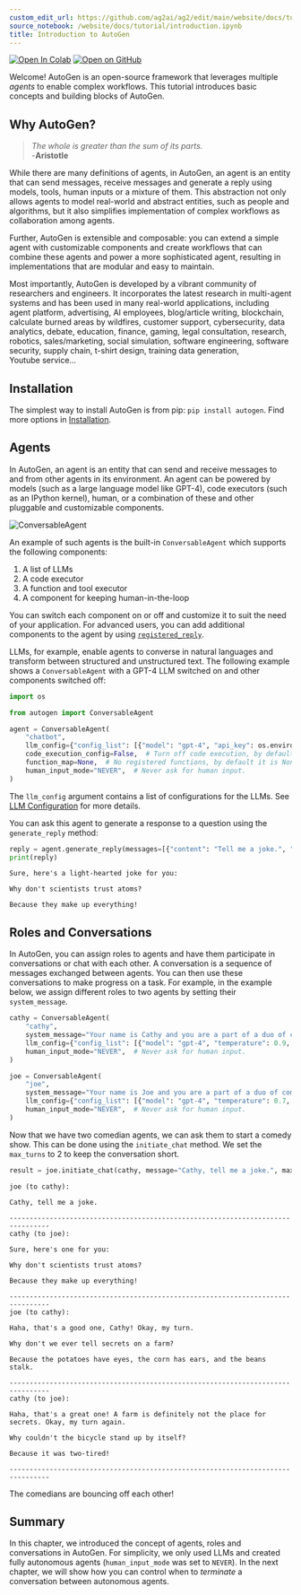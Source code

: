 ```yaml
---
custom_edit_url: https://github.com/ag2ai/ag2/edit/main/website/docs/tutorial/introduction.ipynb
source_notebook: /website/docs/tutorial/introduction.ipynb
title: Introduction to AutoGen
---
```


<a href="https://colab.research.google.com/github/ag2ai/ag2/blob/main/website/docs/tutorial/introduction.ipynb" class="colab-badge" target="_blank"><img noZoom src="https://colab.research.google.com/assets/colab-badge.svg" alt="Open In Colab" /></a>
<a href="https://github.com/ag2ai/ag2/blob/main/website/docs/tutorial/introduction.ipynb" class="github-badge" target="_blank"><img noZoom src="https://img.shields.io/badge/Open%20on%20GitHub-grey?logo=github" alt="Open on GitHub" /></a>




Welcome! AutoGen is an open-source framework that leverages multiple
*agents* to enable complex workflows. This tutorial introduces basic
concepts and building blocks of AutoGen.

## Why AutoGen?

> *The whole is greater than the sum of its parts.*<br/> -**Aristotle**

While there are many definitions of agents, in AutoGen, an agent is an
entity that can send messages, receive messages and generate a reply
using models, tools, human inputs or a mixture of them. This abstraction
not only allows agents to model real-world and abstract entities, such
as people and algorithms, but it also simplifies implementation of
complex workflows as collaboration among agents.

Further, AutoGen is extensible and composable: you can extend a simple
agent with customizable components and create workflows that can combine
these agents and power a more sophisticated agent, resulting in
implementations that are modular and easy to maintain.

Most importantly, AutoGen is developed by a vibrant community of
researchers and engineers. It incorporates the latest research in
multi-agent systems and has been used in many real-world applications,
including agent platform, advertising, AI employees, blog/article
writing, blockchain, calculate burned areas by wildfires, customer
support, cybersecurity, data analytics, debate, education, finance,
gaming, legal consultation, research, robotics, sales/marketing, social
simulation, software engineering, software security, supply chain,
t-shirt design, training data generation, Youtube service…

## Installation

The simplest way to install AutoGen is from pip: `pip install autogen`.
Find more options in
[Installation](../../docs/installation/Installation).

## Agents

In AutoGen, an agent is an entity that can send and receive messages to
and from other agents in its environment. An agent can be powered by
models (such as a large language model like GPT-4), code executors (such
as an IPython kernel), human, or a combination of these and other
pluggable and customizable components.

![ConversableAgent](/docs/tutorial/assets/conversable-agent.jpg)

An example of such agents is the built-in `ConversableAgent` which
supports the following components:

1.  A list of LLMs
2.  A code executor
3.  A function and tool executor
4.  A component for keeping human-in-the-loop

You can switch each component on or off and customize it to suit the
need of your application. For advanced users, you can add additional
components to the agent by using
[`registered_reply`](../../docs/reference/agentchat/conversable_agent#register-reply).

LLMs, for example, enable agents to converse in natural languages and
transform between structured and unstructured text. The following
example shows a `ConversableAgent` with a GPT-4 LLM switched on and
other components switched off:

```python
import os

from autogen import ConversableAgent

agent = ConversableAgent(
    "chatbot",
    llm_config={"config_list": [{"model": "gpt-4", "api_key": os.environ.get("OPENAI_API_KEY")}]},
    code_execution_config=False,  # Turn off code execution, by default it is off.
    function_map=None,  # No registered functions, by default it is None.
    human_input_mode="NEVER",  # Never ask for human input.
)
```

The `llm_config` argument contains a list of configurations for the
LLMs. See [LLM Configuration](../../docs/topics/llm_configuration) for
more details.

You can ask this agent to generate a response to a question using the
`generate_reply` method:

```python
reply = agent.generate_reply(messages=[{"content": "Tell me a joke.", "role": "user"}])
print(reply)
```

``` text
Sure, here's a light-hearted joke for you:

Why don't scientists trust atoms?

Because they make up everything!
```

## Roles and Conversations

In AutoGen, you can assign roles to agents and have them participate in
conversations or chat with each other. A conversation is a sequence of
messages exchanged between agents. You can then use these conversations
to make progress on a task. For example, in the example below, we assign
different roles to two agents by setting their `system_message`.

```python
cathy = ConversableAgent(
    "cathy",
    system_message="Your name is Cathy and you are a part of a duo of comedians.",
    llm_config={"config_list": [{"model": "gpt-4", "temperature": 0.9, "api_key": os.environ.get("OPENAI_API_KEY")}]},
    human_input_mode="NEVER",  # Never ask for human input.
)

joe = ConversableAgent(
    "joe",
    system_message="Your name is Joe and you are a part of a duo of comedians.",
    llm_config={"config_list": [{"model": "gpt-4", "temperature": 0.7, "api_key": os.environ.get("OPENAI_API_KEY")}]},
    human_input_mode="NEVER",  # Never ask for human input.
)
```

Now that we have two comedian agents, we can ask them to start a comedy
show. This can be done using the `initiate_chat` method. We set the
`max_turns` to 2 to keep the conversation short.

```python
result = joe.initiate_chat(cathy, message="Cathy, tell me a joke.", max_turns=2)
```

``` text
joe (to cathy):

Cathy, tell me a joke.

--------------------------------------------------------------------------------
cathy (to joe):

Sure, here's one for you:

Why don't scientists trust atoms?

Because they make up everything!

--------------------------------------------------------------------------------
joe (to cathy):

Haha, that's a good one, Cathy! Okay, my turn. 

Why don't we ever tell secrets on a farm?

Because the potatoes have eyes, the corn has ears, and the beans stalk.

--------------------------------------------------------------------------------
cathy (to joe):

Haha, that's a great one! A farm is definitely not the place for secrets. Okay, my turn again. 

Why couldn't the bicycle stand up by itself?

Because it was two-tired!

--------------------------------------------------------------------------------
```

The comedians are bouncing off each other!

## Summary

In this chapter, we introduced the concept of agents, roles and
conversations in AutoGen. For simplicity, we only used LLMs and created
fully autonomous agents (`human_input_mode` was set to `NEVER`). In the
next chapter, we will show how you can control when to *terminate* a
conversation between autonomous agents.
